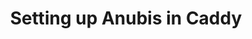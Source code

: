 ---
title: 'Setting up Anubis in Caddy'
description: >-
  Deploying Anubis, a self-hostable scraper defense software, in Caddy.
created: 2025-04-21
tags:
  - anubis
  - caddy
comments: true
---